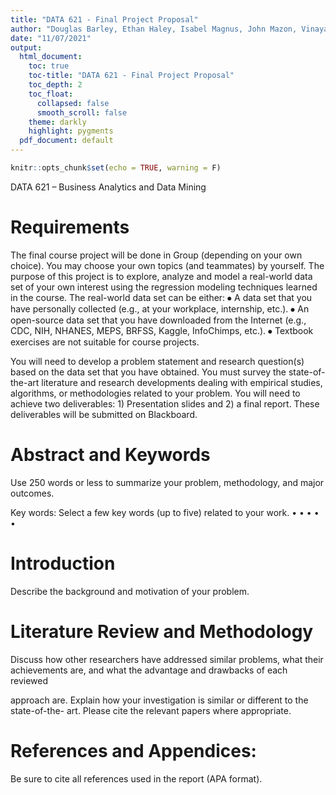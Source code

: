 ---
title: "DATA 621 - Final Project Proposal"
author: "Douglas Barley, Ethan Haley, Isabel Magnus, John Mazon, Vinayak Kamath, Arushi Arora"
date: "11/07/2021"
output:
  html_document: 
    toc: true
    toc-title: "DATA 621 - Final Project Proposal"
    toc_depth: 2
    toc_float:
      collapsed: false
      smooth_scroll: false
    theme: darkly
    highlight: pygments
  pdf_document: default
---

```{r setup, include=FALSE}
knitr::opts_chunk$set(echo = TRUE, warning = F)

```

 DATA 621 – Business Analytics and Data Mining
 

# Requirements
The final course project will be done in Group (depending on your own choice). You may choose your own topics (and teammates) by yourself. The purpose of this project is to explore, analyze and model a real-world data set of your own interest using the regression modeling techniques learned in the course.
The real-world data set can be either:
⦁	A data set that you have personally collected (e.g., at your workplace, internship, etc.).
⦁	An open-source data set that you have downloaded from the Internet (e.g., CDC, NIH, NHANES, MEPS, BRFSS, Kaggle, InfoChimps, etc.).
⦁	Textbook exercises are not suitable for course projects.

You will need to develop a problem statement and research question(s) based on the data set that you have obtained. You must survey the state-of-the-art literature and research developments dealing with empirical studies, algorithms, or methodologies related to your problem. You will need to achieve two deliverables: 1) Presentation slides and 2) a final report. These deliverables will be submitted on Blackboard.


# Abstract and Keywords
Use 250 words or less to summarize your problem, methodology, and major outcomes.



Key words: Select a few key words (up to five) related to your work.
•
•
•
•
•

# Introduction
Describe the background and motivation of your problem.


# Literature Review and Methodology
Discuss how other researchers have addressed similar problems, what their achievements are, and what the advantage and drawbacks of each    reviewed

approach are. Explain how your investigation is similar or different to the state-of-the- art. Please cite the relevant papers where appropriate.


# References and Appendices: 
Be sure to cite all references used in the report (APA format).




 
